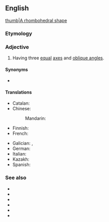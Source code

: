 ==English==
[[image:Rhombohedral.svg|thumb|A rhombohedral shape]]

===Etymology===
{{confix|en|rhombo|hedral}}

===Adjective===
{{en-adj|-}}

# {{lb|en|crystallography}} Having three [[equal]] [[axes]] and [[oblique angle]]s.

====Synonyms====
* {{l|en|rhombohedric}}

====Translations====
{{trans-top|having three equal axes and oblique angles}}
* Catalan: {{t|ca|romboèdric}}
* Chinese:
*: Mandarin: {{t|cmn|菱方|tr=língfāng|sc=Hani}}
* Finnish: {{t+|fi|romboedrinen}}
* French: {{t+|fr|rhomboédrique}}
{{trans-mid}}
* Galician: {{t|gl|trigonal}}, {{t|gl|romboédrico}}
* German: {{t|de|rhomboedrisch}}
* Italian: {{t|it|romboedrico}}
* Kazakh: {{t|kk|ромбылы}}
* Spanish: {{t|es|romboédrico}}
{{trans-bottom}}

===See also===
* {{l|en|triclinic}}
* {{l|en|monoclinic}}
* {{l|en|orthorhombic}}
* {{l|en|hexagonal}}
* {{l|en|tetragonal}}
* {{l|en|cubic}}